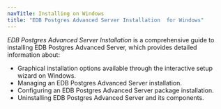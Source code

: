 ```yaml
---
navTitle: Installing on Windows
title: "EDB Postgres Advanced Server Installation  for Windows"
---
```


*EDB Postgres Advanced Server Installation* is a comprehensive guide to installing EDB Postgres Advanced Server, which provides detailed information about:

-   Graphical installation options available through the interactive setup wizard on Windows.
-   Managing an EDB Postgres Advanced Server installation.
-   Configuring an EDB Postgres Advanced Server package installation.
-   Uninstalling EDB Postgres Advanced Server and its components.
